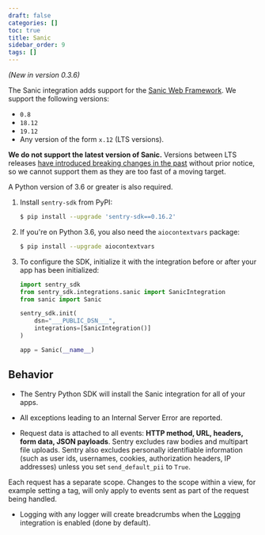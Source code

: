 ```yaml
---
draft: false
categories: []
toc: true
title: Sanic
sidebar_order: 9
tags: []
---
```


_(New in version 0.3.6)_

The Sanic integration adds support for the [Sanic Web
Framework](https://github.com/huge-success/sanic). We support the following versions:

- `0.8`
- `18.12`
- `19.12`
- Any version of the form `x.12` (LTS versions).

**We do not support the latest version of Sanic.** Versions between LTS releases [have introduced breaking changes in the past](https://github.com/huge-success/sanic/issues/1532) without prior notice, so we cannot support them as they are too fast of a moving target.

A Python version of 3.6 or greater is also required.

1. Install `sentry-sdk` from PyPI:

   ```bash
   $ pip install --upgrade 'sentry-sdk==0.16.2'
   ```

2. If you're on Python 3.6, you also need the `aiocontextvars` package:

   ```bash
   $ pip install --upgrade aiocontextvars
   ```

3. To configure the SDK, initialize it with the integration before or after your app has been initialized:

   ```python
   import sentry_sdk
   from sentry_sdk.integrations.sanic import SanicIntegration
   from sanic import Sanic

   sentry_sdk.init(
       dsn="___PUBLIC_DSN___",
       integrations=[SanicIntegration()]
   )

   app = Sanic(__name__)
   ```

<!-- TODO-ADD-VERIFICATION-EXAMPLE -->

## Behavior

- The Sentry Python SDK will install the Sanic integration for all of your apps.

- All exceptions leading to an Internal Server Error are reported.

- Request data is attached to all events: **HTTP method, URL, headers, form data, JSON payloads**. Sentry excludes raw bodies and multipart file uploads. Sentry also excludes personally identifiable information (such as user ids, usernames, cookies, authorization headers, IP addresses) unless you set `send_default_pii` to `True`.

Each request has a separate scope. Changes to the scope within a view, for example setting a tag, will only apply to events sent as part of the request being handled.

- Logging with any logger will create breadcrumbs when
  the [Logging](/platforms/python/logging/)
  integration is enabled (done by default).
